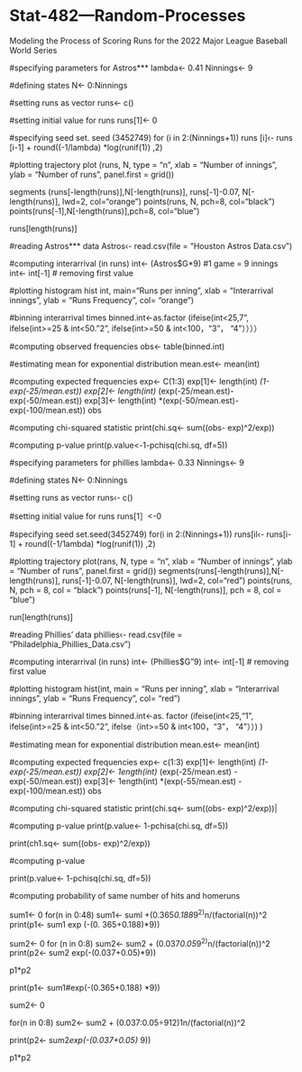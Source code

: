 # Stat-482---Random-Processes
Modeling the Process of Scoring Runs for the 2022 Major League Baseball World Series

#specifying parameters for Astros***
lambda<- 0.41
Ninnings<- 9

#defining states
N<- 0:Ninnings

#setting runs as vector 
runs<- c()

#setting initial value for runs 
runs[1]<- 0

#specifying seed 
set. seed (3452749)
for (i in 2:(Ninnings+1))
runs [i]‹- runs [i-1] + round((-1/lambda) *log(runif(1)) ,2)

#plotting trajectory
plot (runs, N, type = "n", xlab = "Number of innings", ylab = "Number of runs", panel.first = grid())

segments (runs[-length(runs)],N[-length(runs)], runs[-1]-0.07, N[-length(runs)], lwd=2, col="orange")
points(runs, N, pch=8, col="black")
points(runs[-1],N[-length(runs)],pch=8, col="blue")

runs[length(runs)]



#reading Astros*** data
Astros‹- read.csv(file = "Houston Astros Data.csv")

#computing interarrival (in runs)
int<- (Astros$G*9) #1 game = 9 innings
int<- int[-1] # removing first value

#plotting histogram
hist int, main="Runs per inning", xlab = "Interarrival innings", ylab = "Runs Frequency", col= "orange")

#binning interarrival times
binned.int<-as.factor (ifeise(int<25,7", ifelse(int>=25 & int<50."2", ifelse(int>=50 & int<100，"3"， "4"））））

#computing observed frequencies 
obs<- table(binned.int)

#estimating mean for exponential distribution 
mean.est<- mean(int)

#computing expected frequencies
exp<- C(1:3)
exp[1]<- length(int) *(1-exp(-25/mean.est))
exp[2]<- length(int) *(exp(-25/mean.est)-exp(-50/mean.est)) 
exp[3]<- length(int) *(exp(-50/mean.est)-exp(-100/mean.est))
obs

#computing chi-squared statistic 
print(chi.sq<- sum((obs- exp)^2/exp))

#computing p-value
print(p.value<-1-pchisq(chi.sq, df=5))

###############################################################
#specifying parameters for phillies 
lambda<- 0.33
Ninnings<- 9

#defining states
N<- 0:Ninnings

#setting runs as vector 
runs‹- c()

#setting initial value for runs
runs[1］<-0

#specifying seed
set.seed(3452749)
for(i in 2:(Ninnings+1)) 
  runs[il‹- runs[i-1] + round((-1/1ambda) *log(runif(1)) ,2)

#plotting trajectory
plot(rans, N, type = "n", xlab = "Number of innings", ylab = "Number of runs", panel.first = grid()) 
segments(runs[-length(runs)],N[-length(runs)], runs[-1]-0.07, N[-length(runs)], lwd=2, col="red")
points(runs, N, pch = 8, col = "black")
points(runs[-1], N[-length(runs)], pch = 8, col = "blue")

run[length(runs)]



#reading Phillies' data
phillies‹- read.csv(file = "Philadelphia_Phillies_Data.csv")

#computing interarrival (in runs)
int<- (Phillies$G"9)
int<- int[-1] # removing first value

#plotting histogram
hist(int, main = "Runs per inning", xlab = "Interarrival innings", ylab = "Runs Frequency", col= "red")

#binning interarrival times
binned.int<-as. factor (ifeise(int<25,"1", ifelse(int>=25 & int<50."2", ifelse（int>=50 & int<100，"3"， "4"））) )

#estimating mean for exponential distribution 
mean.est<- mean(int)

#computing expected frequencies
exp<- c(1:3)
exp[1]<- length(int) *(1-exp(-25/mean.est))
exp[2]<- 1ength(int) *(exp(-25/mean.est) -exp(-50/mean.est))
exp[3]<- 1ength(int) *(exp(-55/mean.est) -exp(-100/mean.est))
obs

#computing chi-squared statistic 
print(chi.sq<- sum((obs- exp)^2/exp))|

#computing p-value
print(p.value<- 1-pchisa(chi.sq, df=5))



print(ch1.sq<- sum((obs- exp)^2/exp))



#computing p-value

print(p.value<- 1-pchisq(chi.sq, df=5))



#computing probability of same number of hits and homeruns

sum1<- 0
for(n in 0:48)
  sum1<- suml +(0.365*0.188*9^2)^n/(factorial(n))^2
print(p1<- sum1 exp (-(0. 365+0.188)*9))

sum2<- 0
for (n in 0:8)
  sum2<- sum2 + (0.037*0.05*9^2)^n/(factorial(n))^2
print(p2<- sum2 exp(-(0.037+0.05)*9))

p1*p2



print(p1<- sum1#exp(-(0.365+0.188) *9))

sum2<- 0

for(n in 0:8)
  sum2<- sum2 + (0.037:0.05÷912)1n/(factorial(n))^2

print(p2<- sum2*exp(-(0.037+0.05) *9))

p1*p2
